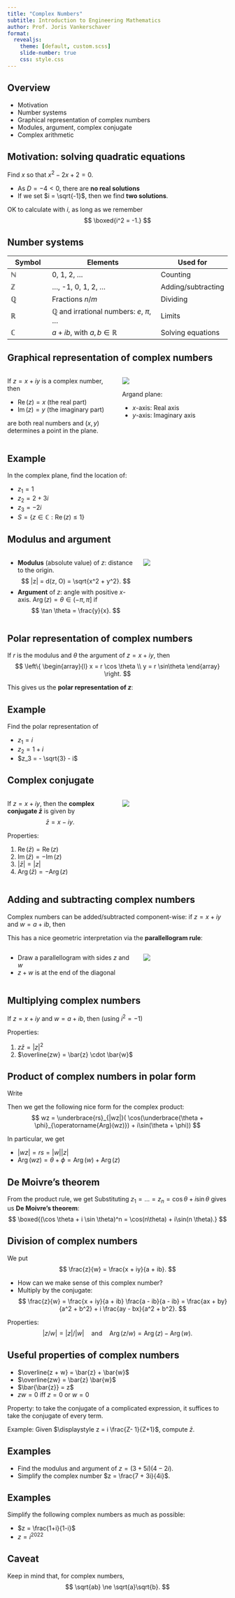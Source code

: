```yaml
---
title: "Complex Numbers"
subtitle: Introduction to Engineering Mathematics
author: Prof. Joris Vankerschaver
format:
  revealjs:
    theme: [default, custom.scss]
    slide-number: true
    css: style.css
---
```


## Overview

- Motivation
- Number systems
- Graphical representation of complex numbers
- Modules, argument, complex conjugate
- Complex arithmetic

## Motivation: solving quadratic equations

Find $x$ so that $x^2 - 2x + 2 = 0$.

- As $D = - 4 < 0$, there are **no real solutions**
- If we set $i = \sqrt{-1}$, then we find **two solutions**.

OK to calculate with $i$, as long as we remember
$$
    \boxed{i^2 = -1.}
$$

## Number systems

| Symbol       | Elements                             | Used for           |
|--------------|--------------------------------------|--------------------|
| $\mathbb{N}$ | 0, 1, 2, ...                         | Counting           |
| $\mathbb{Z}$ | ..., -1, 0, 1, 2, ...                | Adding/subtracting |
| $\mathbb{Q}$ | Fractions $n/m$                      | Dividing           |
| $\mathbb{R}$ | $\mathbb{Q}$ and irrational numbers: $e$, $\pi$, ...     | Limits             |
| $\mathbb{C}$ | $a + ib$, with $a, b \in \mathbb{R}$ | Solving equations  |

## Graphical representation of complex numbers

:::: {.columns}

::: {.column width="50%"}
If $z = x + iy$ is a complex number, then

- $\operatorname{Re}(z) = x$ (the real part)
- $\operatorname{Im}(z) = y$ (the imaginary part)

are both real numbers and $(x, y)$ determines a point in the plane.


:::

::: {.column width="50%"}
![](./images/05-complex-numbers/argand.svg){fig-align="center"}

Argand plane:

- $x$-axis: Real axis
- $y$-axis: Imaginary axis

:::
::::

## Example

In the complex plane, find the location of:

- $z_1 = 1$
- $z_2 = 2 + 3i$
- $z_3 = -2i$
- $S = \{ z\in\mathbb{C}: \operatorname{Re}(z) \le 1\}$


## Modulus and argument

:::: {.columns .v-center-container}

::: {.column width="60%"}

- **Modulus** (absolute value) of $z$: distance to the origin.
$$
    |z| = d(z, O) = \sqrt{x^2 + y^2}.
$$
- **Argument** of $z$: angle with positive $x$-axis. $\operatorname{Arg}(z) = \theta \in (-\pi, \pi]$ if
$$
  \tan \theta = \frac{y}{x}.
$$

:::

::: {.column width="40%"}
![](./images/05-complex-numbers/polar.svg){fig-align="center"}
:::
::::


## Polar representation of complex numbers

If $r$ is the modulus and $\theta$ the argument of $z = x + iy$, then
$$
    \left\{
        \begin{array}{l}
        x = r \cos \theta \\
        y = r \sin\theta
        \end{array}
    \right.
$$

This gives us the **polar representation of $z$**:
\begin{align*}
    z & = x + iy \\
      & = \boxed{r( \cos \theta + i \sin \theta) }
\end{align*}

## Example

Find the polar representation of 

- $z_1 = i$
- $z_2 = 1 + i$
- $z_3 = - \sqrt{3} - i$

## Complex conjugate

:::: {.columns .v-center-container}

::: {.column width="50%"}
If $z = x + iy$, then the **complex conjugate $\bar{z}$** is given by
$$
    \bar{z} = x - iy.
$$

Properties:

1. $\operatorname{Re}(\bar{z}) = \operatorname{Re}(z)$
2. $\operatorname{Im}(\bar{z}) = -\operatorname{Im}(z)$
3. $|\bar{z}| = |z|$
4. $\operatorname{Arg}(\bar{z}) = - \operatorname{Arg}(z)$

:::

::: {.column width="50%"}
![](./images/05-complex-numbers/conjugate.svg){fig-align="center"}
:::
::::

## Adding and subtracting complex numbers

Complex numbers can be added/subtracted component-wise: if $z = x + iy$ and $w = a + ib$, then
\begin{align*}
    z \pm w & = (x + iy) \pm (a + ib) \\
          & = (x \pm a) + i(y \pm b)
\end{align*}

This has a nice geometric interpretation via the **parallellogram rule**:

:::: {.columns}

::: {.column width="60%"}

- Draw a parallellogram with sides $z$ and $w$
- $z+w$ is at the end of the diagonal

:::

::: {.column width="40%"}
![](./images/05-complex-numbers/addition.svg){fig-align="center"}
:::
::::

## Multiplying complex numbers

If $z = x + iy$ and $w = a + ib$, then (using $i^2 = -1$)
\begin{align*}
    z w & = (x + iy) \cdot (a + ib) \\
          &= (xa - yb) + i(ya + xb)
\end{align*}

Properties:

1. $z \bar{z} = |z|^2$
2. $\overline{zw} = \bar{z} \cdot \bar{w}$

## Product of complex numbers in polar form

Write
\begin{align*}
    w & = r(\cos \theta + i\sin\theta) \\
    z & = s(\cos \phi + i \sin \phi)
\end{align*}

Then we get the following nice form for the complex product:
$$
    wz = \underbrace{rs}_{|wz|}( \cos(\underbrace{\theta + \phi}_{\operatorname{Arg}(wz)}) + i\sin(\theta + \phi))
$$

In particular, we get

- $|wz| = rs = |w||z|$
- $\operatorname{Arg}(wz) = \theta + \phi = \operatorname{Arg}(w) + \operatorname{Arg}(z)$


## De Moivre's theorem

From the product rule, we get
\begin{align*}
    |z_1 z_2 \cdots z_n| & = |z_1||z_2|\cdots |z_n| \\
    \operatorname{Arg}(z_1 z_2 \cdots z_n) & = \operatorname{Arg}(z_1) + \cdots + \operatorname{Arg}(z_n).
\end{align*}
Substituting $z_1 = \ldots = z_n = \cos \theta + i \sin\theta$ gives us
**De Moivre's theorem**:
$$
    \boxed{(\cos \theta + i \sin \theta)^n = \cos(n\theta) + i\sin(n \theta).}
$$

## Division of complex numbers

We put
$$
    \frac{z}{w} = \frac{x + iy}{a + ib}.
$$

- How can we make sense of this complex number?
- Multiply by the conjugate:
$$
    \frac{z}{w} = \frac{x + iy}{a + ib} \frac{a - ib}{a - ib} =
        \frac{ax + by}{a^2 + b^2} + i \frac{ay - bx}{a^2 + b^2}.
$$

Properties:
$$
    |z/w| = |z|/|w|
    \quad \text{and} \quad 
    \operatorname{Arg}(z/w) = \operatorname{Arg}(z) - \operatorname{Arg}(w).
$$    

## Useful properties of complex numbers

- $\overline{z + w} = \bar{z} + \bar{w}$
- $\overline{zw} = \bar{z} \bar{w}$
- $\bar{\bar{z}} = z$
- $zw = 0$ iff $z = 0$ or $w = 0$

Property: to take the conjugate of a complicated expression, it suffices to take the conjugate of every term.

Example: Given $\displaystyle z = i \frac{Z- 1}{Z+1}$, compute $\bar{z}$.

## Examples

- Find the modulus and argument of $z = (3+5i)(4-2i)$.
- Simplify the complex number $z = \frac{7 + 3i}{4i}$.

## Examples

Simplify the following complex numbers as much as possible:

- $z = \frac{1+i}{1-i}$ 
- $z = i^{2022}$

## Caveat

Keep in mind that, for complex numbers,
$$
  \sqrt{ab} \ne \sqrt{a}\sqrt{b}.
$$    

